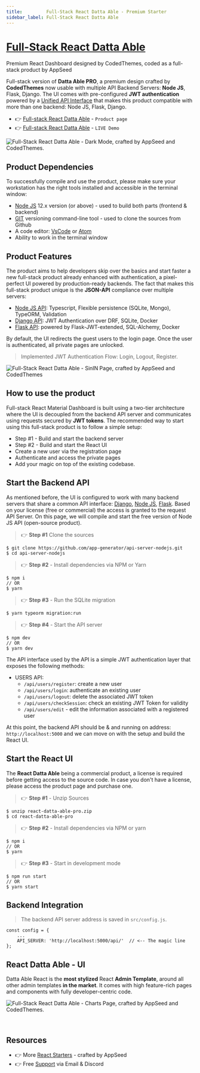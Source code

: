 ```yaml
---
title:         Full-Stack React Datta Able - Premium Starter 
sidebar_label: Full-Stack React Datta Able
---
```


# [Full-Stack React Datta Able](https://appseed.us/product/datta-able-pro/full-stack/react/)

<SubHeading> Premium React Dashboard designed by CodedThemes, coded as a full-stack product by AppSeed</SubHeading>

Full-stack version of **Datta Able PRO**, a premium design crafted by **CodedThemes** now usable with multiple API Backend Servers: **Node JS**, Flask, Django.
 The UI comes with pre-configured **JWT authentication** powered by a [Unified API Interface](../../boilerplate-code/api-server/api-unified-definition.mdx) 
 that makes this product compatible with more than one backend: Node JS, Flask, Django.

- 👉 [Full-stack React Datta Able](https://appseed.us/product/datta-able-pro/full-stack/react/) - `Product page`
- 👉 [Full-stack React Datta Able](https://fullstack-react-datta-able.appseed-srv1.com/) - `LIVE Demo`

![Full-Stack React Datta Able - Dark Mode, crafted by AppSeed and CodedThemes.](https://user-images.githubusercontent.com/51070104/226537524-6cc2764b-c5c9-4f65-a896-3fda9696578b.png)


## Product Dependencies

To successfully compile and use the product, please make sure your workstation has the right tools installed and accessible in the terminal window:

- [Node JS](https://nodejs.org/en/) 12.x version (or above) - used to build both parts (frontend & backend)
- [GIT](https://git-scm.com/) versioning command-line tool - used to clone the sources from Github
- A code editor: [VsCode](https://code.visualstudio.com/) or [Atom](https://atom.io/)
- Ability to work in the terminal window


## Product Features

The product aims to help developers skip over the basics and start faster a new full-stack product already enhanced with authentication, a pixel-perfect UI powered by production-ready backends. 
The fact that makes this full-stack product unique is the **JSON-API** compliance over multiple servers:

- [Node JS API](../../boilerplate-code/api-server/node-js.mdx): Typescript, Flexible persistence (SQLite, Mongo), TypeORM, Validation
- [Django API](../../boilerplate-code/api-server/django.mdx): JWT Authentication over DRF, SQLite, Docker
- [Flask API](../../boilerplate-code/api-server/flask.mdx): powered by Flask-JWT-extended, SQL-Alchemy, Docker

By default, the UI redirects the guest users to the login page. Once the user is authenticated, all private pages are unlocked.

> Implemented JWT Authentication Flow: Login, Logout, Register.

![Full-Stack React Datta Able - SinIN Page, crafted by AppSeed and CodedThemes](https://user-images.githubusercontent.com/51070104/226536784-83dbc3ff-5493-4e3b-a8b1-1cff93d17a54.png)


## **How to use the product**

Full-stack React Material Dashboard is built using a two-tier architecture where the UI is decoupled from the backend API server and communicates using requests secured by **JWT tokens**. The recommended way to start using this full-stack product is to follow a simple setup:

- Step #1 - Build and start the backend server
- Step #2 - Build and start the React UI 
- Create a new user via the registration page
- Authenticate and access the private pages
- Add your magic on top of the existing codebase.


## Start the Backend API

As mentioned before, the UI is configured to work with many backend servers that share a common API interface: [Django](../../boilerplate-code/api-server/django.mdx), 
[Node JS](../../boilerplate-code/api-server/node-js.mdx), [Flask](../../boilerplate-code/api-server/flask.mdx). 
Based on your license (free or commercial) the access is granted to the request API Server. On this page, we will compile and start the free version of Node JS API (open-source product).

> 👉 **Step #1**  Clone the sources

```
$ git clone https://github.com/app-generator/api-server-nodejs.git
$ cd api-server-nodejs
```

> 👉 **Step #2** - Install dependencies via NPM or Yarn

```
$ npm i
// OR
$ yarn
```

> 👉 **Step #3** - Run the SQLite migration

```
$ yarn typeorm migration:run
```

> 👉 **Step #4** - Start the API server

```
$ npm dev
// OR
$ yarn dev
```

The API interface used by the API is a simple JWT authentication layer that exposes the following methods:

- USERS API:
  - `/api/users/register`: create a new user
  - `/api/users/login`: authenticate an existing user
  - `/api/users/logout`: delete the associated JWT token
  - `/api/users/checkSession`: check an existing JWT Token for validity
  - `/api/users/edit` - edit the information associated with a registered user

At this point, the backend API should be & and running on address: `http://localhost:5000` and we can move on with the setup and build the React UI.


## Start the React UI

The **React Datta Able** being a commercial product, a license is required before getting access to the source code. 
In case you don't have a license, please access the product page and purchase one.

> 👉 **Step #1** - Unzip Sources 

```
$ unzip react-datta-able-pro.zip
$ cd react-datta-able-pro
```

> 👉 **Step #2** - Install dependencies via NPM or yarn

```
$ npm i
// OR
$ yarn
```

> 👉 **Step #3** - Start in development mode

```
$ npm run start
// OR
$ yarn start
```

## Backend Integration

> The backend API server address is saved in `src/config.js`.

```
const config = {
    ...
    API_SERVER: 'http://localhost:5000/api/'  // <-- The magic line
};
```

## **React Datta Able** - UI

Datta Able React is the **most stylized** React **Admin Template**, around all other admin templates **in the market**. 
It comes with high feature-rich pages and components with fully developer-centric code.

![Full-Stack React Datta Able - Charts Page, crafted by AppSeed and CodedThemes.](https://user-images.githubusercontent.com/51070104/226536468-53aae1ae-da31-4ad6-bab7-8b7894a324b5.png)

<br />

## Resources

- 👉 More [React Starters](https://appseed.us/admin-dashboards/react/) - crafted by AppSeed
- 👉 Free [Support](https://appseed.us/support/) via Email & Discord
